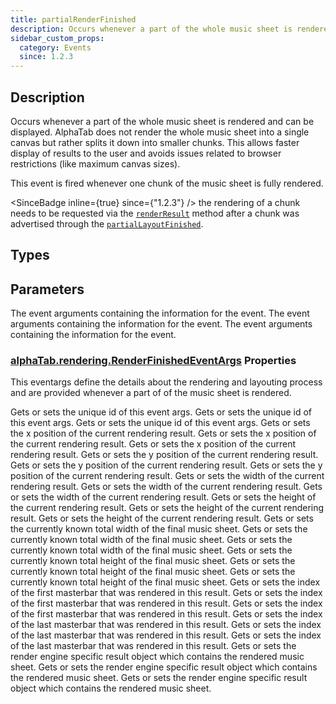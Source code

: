 ```yaml
---
title: partialRenderFinished
description: Occurs whenever a part of the whole music sheet is rendered and can be displayed.
sidebar_custom_props:
  category: Events
  since: 1.2.3
---
```


<SinceBadge since="1.2.3" />


## Description
Occurs whenever a part of the whole music sheet is rendered and can be displayed. AlphaTab does not render the whole music sheet into a single canvas but rather
splits it down into smaller chunks. This allows faster display of results to the user
and avoids issues related to browser restrictions (like maximum canvas sizes).

This event is fired whenever one chunk of the music sheet is fully rendered.

<SinceBadge inline={true} since={"1.2.3"} /> the rendering of a chunk needs to be requested via the [`renderResult`](/docs/reference/plain/iscorerenderer.mdx#renderresult) method after
a chunk was advertised through the [`partialLayoutFinished`](/docs/reference/plain/iscorerenderer.mdx#partiallayoutfinished).

<EventDescription />

## Types

<TypeTable>
    <TypeRow type="js" name="function (args: alphaTab.rendering.RenderFinishedEventArgs): void" />
    <TypeRow type="net" name="System.Action<AlphaTab.Rendering.RenderFinishedEventArgs>" />
    <TypeRow type="android" name="(args: alphaTab.rendering.RenderFinishedEventArgs) -> Unit" />
</TypeTable>

## Parameters

<ParameterTable>
    <ParameterRow platform="js" name="args" type="alphaTab.rendering.RenderFinishedEventArgs">
        The event arguments containing the information for the event.
    </ParameterRow>
    <ParameterRow platform="net" name="args" type="AlphaTab.Rendering.RenderFinishedEventArgs">
        The event arguments containing the information for the event.
    </ParameterRow>
    <ParameterRow platform="android" name="args" type="alphaTab.rendering.RenderFinishedEventArgs">
        The event arguments containing the information for the event.
    </ParameterRow>
</ParameterTable>

### [alphaTab.rendering.RenderFinishedEventArgs](/docs/reference/plain/renderfinishedeventargs.mdx) Properties

This eventargs define the details about the rendering and layouting process and are
provided whenever a part of of the music sheet is rendered.

<ParameterTable>
    <ParameterRow platform="js" name="id" type="string">
        Gets or sets the unique id of this event args.
    </ParameterRow>
    <ParameterRow platform="net" name="Id" type="string">
        Gets or sets the unique id of this event args.
    </ParameterRow>
    <ParameterRow platform="android" name="id" type="String">
        Gets or sets the unique id of this event args.
    </ParameterRow>
    <ParameterRow platform="js" name="x" type="number">
        Gets or sets the x position of the current rendering result.
    </ParameterRow>
    <ParameterRow platform="net" name="X" type="double">
        Gets or sets the x position of the current rendering result.
    </ParameterRow>
    <ParameterRow platform="android" name="x" type="Double">
        Gets or sets the x position of the current rendering result.
    </ParameterRow>
    <ParameterRow platform="js" name="y" type="number">
        Gets or sets the y position of the current rendering result.
    </ParameterRow>
    <ParameterRow platform="net" name="Y" type="double">
        Gets or sets the y position of the current rendering result.
    </ParameterRow>
    <ParameterRow platform="android" name="y" type="Double">
        Gets or sets the y position of the current rendering result.
    </ParameterRow>
    <ParameterRow platform="js" name="width" type="number">
        Gets or sets the width of the current rendering result.
    </ParameterRow>
    <ParameterRow platform="net" name="Width" type="double">
        Gets or sets the width of the current rendering result.
    </ParameterRow>
    <ParameterRow platform="android" name="width" type="Double">
        Gets or sets the width of the current rendering result.
    </ParameterRow>
    <ParameterRow platform="js" name="height" type="number">
        Gets or sets the height of the current rendering result.
    </ParameterRow>
    <ParameterRow platform="net" name="Height" type="double">
        Gets or sets the height of the current rendering result.
    </ParameterRow>
    <ParameterRow platform="android" name="height" type="Double">
        Gets or sets the height of the current rendering result.
    </ParameterRow>
    <ParameterRow platform="js" name="totalWidth" type="number">
        Gets or sets the currently known total width of the final music sheet.
    </ParameterRow>
    <ParameterRow platform="net" name="TotalWidth" type="double">
        Gets or sets the currently known total width of the final music sheet.
    </ParameterRow>
    <ParameterRow platform="android" name="totalWidth" type="Double">
        Gets or sets the currently known total width of the final music sheet.
    </ParameterRow>
    <ParameterRow platform="js" name="totalHeight" type="number">
        Gets or sets the currently known total height of the final music sheet.
    </ParameterRow>
    <ParameterRow platform="net" name="TotalHeight" type="double">
        Gets or sets the currently known total height of the final music sheet.
    </ParameterRow>
    <ParameterRow platform="android" name="totalHeight" type="Double">
        Gets or sets the currently known total height of the final music sheet.
    </ParameterRow>
    <ParameterRow platform="js" name="firstMasterBarIndex" type="number">
        Gets or sets the index of the first masterbar that was rendered in this result.
    </ParameterRow>
    <ParameterRow platform="net" name="FirstMasterBarIndex" type="double">
        Gets or sets the index of the first masterbar that was rendered in this result.
    </ParameterRow>
    <ParameterRow platform="android" name="firstMasterBarIndex" type="Double">
        Gets or sets the index of the first masterbar that was rendered in this result.
    </ParameterRow>
    <ParameterRow platform="js" name="lastMasterBarIndex" type="number">
        Gets or sets the index of the last masterbar that was rendered in this result.
    </ParameterRow>
    <ParameterRow platform="net" name="LastMasterBarIndex" type="double">
        Gets or sets the index of the last masterbar that was rendered in this result.
    </ParameterRow>
    <ParameterRow platform="android" name="lastMasterBarIndex" type="Double">
        Gets or sets the index of the last masterbar that was rendered in this result.
    </ParameterRow>
    <ParameterRow platform="js" name="renderResult" type="unknown">
        Gets or sets the render engine specific result object which contains the rendered music sheet.
    </ParameterRow>
    <ParameterRow platform="net" name="RenderResult" type="object">
        Gets or sets the render engine specific result object which contains the rendered music sheet.
    </ParameterRow>
    <ParameterRow platform="android" name="renderResult" type="Any">
        Gets or sets the render engine specific result object which contains the rendered music sheet.
    </ParameterRow>
</ParameterTable>
